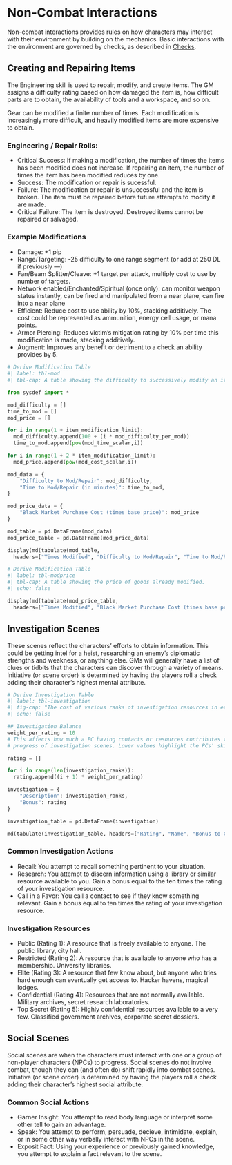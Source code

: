 # Non-Combat Interactions

Non-combat interactions provides rules on how characters may interact with their environment by building on the mechanics. Basic interactions with the environment are governed by checks, as described in [Checks](./ch03.qmd#checks). 

## Creating and Repairing Items

The Engineering skill is used to repair, modify, and create items. The GM assigns a difficulty rating based on how damaged the item is, how difficult parts are to obtain, the availability of tools and a workspace, and so on. 

Gear can be modified a finite number of times. Each modification is increasingly more difficult, and heavily modified items are more expensive to obtain. 

### Engineering / Repair Rolls:

* Critical Success: If making a modification, the number of times the items has been modified does not increase. If repairing an item, the number of times the item has been modified reduces by one.
* Success: The modification or repair is sucessful.
* Failure: The modification or repair is unsuccessful and the item is broken. The item must be repaired before future attempts to modify it are made.
* Critical Failure: The item is destroyed. Destroyed items cannot be repaired or salvaged.

### Example Modifications

* Damage: +1 pip
* Range/Targeting: -25 difficulty to one range segment (or add at 250 DL if previously —)
* Fan/Beam Splitter/Cleave: +1 target per attack, multiply cost to use by number of targets.
* Network enabled/Enchanted/Spiritual (once only): can monitor weapon status instantly, can be fired and manipulated from a near plane, can fire into a near plane
* Efficient: Reduce cost to use ability by 10%, stacking additively. The cost could be represented as ammunition, energy cell usage, or mana points.
* Armor Piercing: Reduces victim's mitigation rating by 10% per time this modification is made, stacking additively.
* Augment: Improves any benefit or detriment to a check an ability provides by 5.

```{python}
# Derive Modification Table
#| label: tbl-mod
#| tbl-cap: A table showing the difficulty to successively modify an item.

from sysdef import *

mod_difficulty = []
time_to_mod = []
mod_price = []

for i in range(1 + item_modification_limit):
  mod_difficulty.append(100 + (i * mod_difficulty_per_mod))
  time_to_mod.append(pow(mod_time_scalar,i))

for i in range(1 + 2 * item_modification_limit):
  mod_price.append(pow(mod_cost_scalar,i))

mod_data = {
    "Difficulty to Mod/Repair": mod_difficulty,
    "Time to Mod/Repair (in minutes)": time_to_mod,
}

mod_price_data = {
    "Black Market Purchase Cost (times base price)": mod_price
}

mod_table = pd.DataFrame(mod_data)
mod_price_table = pd.DataFrame(mod_price_data)

display(md(tabulate(mod_table, 
  headers=["Times Modified", "Difficulty to Mod/Repair", "Time to Mod/Repair (in mins)"])))
```

```{python}
# Derive Modification Table
#| label: tbl-modprice
#| tbl-cap: A table showing the price of goods already modified.
#| echo: false

display(md(tabulate(mod_price_table, 
  headers=["Times Modified", "Black Market Purchase Cost (times base price)"])))
```

## Investigation Scenes

These scenes reflect the characters' efforts to obtain information. This could be getting intel for a heist, researching an enemy's diplomatic strengths and weakness, or anything else. GMs will generally have a list of clues or tidbits that the characters can discover through a variety of means. Initiative (or scene order) is determined by having the players roll a check adding their character's highest mental attribute. 

```{python}
# Derive Investigation Table
#| label: tbl-investigation
#| fig-cap: "The cost of various ranks of investigation resources in experience points."
#| echo: false

## Investigation Balance
weight_per_rating = 10
# This affects how much a PC having contacts or resources contributes to the 
# progress of investigation scenes. Lower values highlight the PCs' skills more.

rating = []

for i in range(len(investigation_ranks)):
  rating.append((i + 1) * weight_per_rating)

investigation = {
    "Description": investigation_ranks,
    "Bonus": rating
}

investigation_table = pd.DataFrame(investigation)

md(tabulate(investigation_table, headers=["Rating", "Name", "Bonus to Checks"]))
```

### Common Investigation Actions

* Recall: You attempt to recall something pertinent to your situation.
* Research: You attempt to discern information using a library or similar resource available to you. Gain a bonus equal to the ten times the rating of your investigation resource.
* Call in a Favor:  You call a contact to see if they know something relevant. Gain a bonus equal to ten times the rating of your investigation resource.

### Investigation Resources

* Public (Rating 1): A resource that is freely available to anyone. The public library, city hall.
* Restricted (Rating 2): A resource that is available to anyone who has a membership. University libraries.
* Elite (Rating 3):  A resource that few know about, but anyone who tries hard enough can eventually get access to. Hacker havens, magical lodges.
* Confidential (Rating 4): Resources that are not normally available. Military archives, secret research laboratories.
* Top Secret (Rating 5): Highly confidential resources available to a very few. Classified government archives, corporate secret dossiers.

## Social Scenes
Social scenes are when the characters must interact with one or a group of non-player characters (NPCs) to progress. Social scenes do not involve combat, though they can (and often do) shift rapidly into combat scenes. Initiative (or scene order) is determined by having the players roll a check adding their character's highest social attribute.

### Common Social Actions

* Garner Insight: You attempt to read body language or interpret some other tell to gain an advantage.
* Speak: You attempt to perform, persuade, decieve, intimidate, explain, or in some other way verbally interact with NPCs in the scene.
* Exposit Fact: Using your experience or previously gained knowledge, you attempt to explain a fact relevant to the scene.